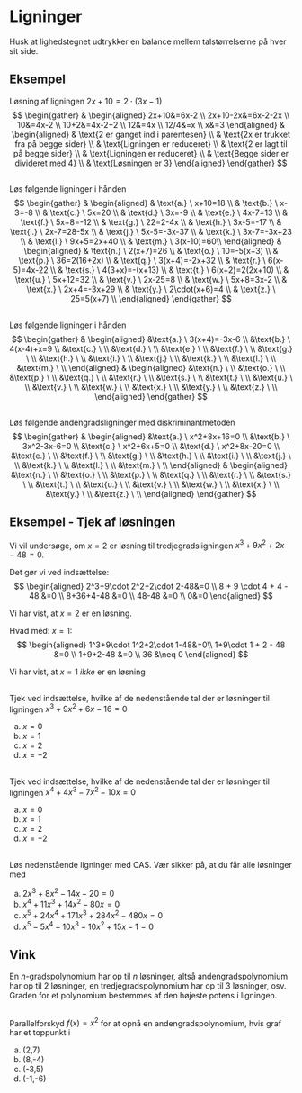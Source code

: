 # Ligninger
Husk at lighedstegnet udtrykker en balance mellem talstørrelserne på hver sit side.

## Eksempel
Løsning af ligningen $2x+10=2\cdot(3x-1)$
$$
\begin{gather}
&
\begin{aligned}
2x+10&=6x-2 \\
2x+10-2x&=6x-2-2x \\
10&=4x-2 \\
10+2&=4x-2+2 \\
12&=4x \\
12/4&=x \\
x&=3
\end{aligned}
&
\begin{aligned}
& \text{2 er ganget ind i parentesen} \\
& \text{2x er trukket fra på begge sider} \\
& \text{Ligningen er reduceret} \\
& \text{2 er lagt til på begge sider} \\
& \text{Ligningen er reduceret} \\
& \text{Begge sider er divideret med 4} \\
& \text{Løsningen er 3}
\end{aligned}
\end{gather}
$$

## 
Løs følgende ligninger i hånden
$$
\begin{gather}
&
\begin{aligned}
& \text{a.} \ x+10=18 \\
& \text{b.} \ x-3=-8 \\
& \text{c.} \ 5x=20 \\
& \text{d.} \ 3x=-9 \\
& \text{e.} \ 4x-7=13 \\
& \text{f.} \ 5x+8=-12 \\
& \text{g.} \ 22=2-4x \\
& \text{h.} \ 3x-5=-17 \\
& \text{i.} \ 2x-7=28-5x \\
& \text{j.} \ 5x-5=-3x-37 \\
& \text{k.} \ 3x-7=-3x+23 \\
& \text{l.} \ 9x+5=2x+40 \\
& \text{m.} \ 3(x-10)=60\\
\end{aligned}
&
\begin{aligned}
& \text{n.} \ 2(x+7)=26 \\
& \text{o.} \ 10=-5(x+3) \\
& \text{p.} \ 36=2(16+2x) \\
& \text{q.} \ 3(x+4)=-2x+32 \\
& \text{r.} \ 6(x-5)=4x-22 \\
& \text{s.} \ 4(3+x)=-(x+13) \\
& \text{t.} \ 6(x+2)=2(2x+10) \\
& \text{u.} \ 5x+12=32 \\
& \text{v.} \ 2x-25=8 \\
& \text{w.} \ 5x+8=3x-2 \\
& \text{x.} \ 2x+4=-3x+29 \\
& \text{y.} \ 2\cdot(x+6)=4 \\
& \text{z.} \ 25=5(x+7) \\
\end{aligned}
\end{gather}
$$

##
Løs følgende ligninger i hånden
$$
\begin{gather}
&
\begin{aligned}
&\text{a.} \ 3(x+4)=-3x-6 \\
&\text{b.} \ 4(x-4)+x=9 \\
&\text{c.} \ \\
&\text{d.} \ \\
&\text{e.} \ \\
&\text{f.} \ \\
&\text{g.} \ \\
&\text{h.} \ \\
&\text{i.} \ \\
&\text{j.} \ \\
&\text{k.} \ \\
&\text{l.} \ \\
&\text{m.} \ \\
\end{aligned}
&
\begin{aligned}
&\text{n.} \ \\
&\text{o.} \ \\
&\text{p.} \ \\
&\text{q.} \ \\
&\text{r.} \ \\
&\text{s.} \ \\
&\text{t.} \ \\
&\text{u.} \ \\
&\text{v.} \ \\
&\text{w.} \ \\
&\text{x.} \ \\
&\text{y.} \ \\
&\text{z.} \ \\
\end{aligned}
\end{gather}
$$

##
Løs følgende andengradsligninger med diskriminantmetoden
$$
\begin{gather}
&
\begin{aligned}
&\text{a.} \ x^2+8x+16=0 \\
&\text{b.} \ 3x^2-3x-6=0 \\
&\text{c.} \ x^2+6x+5=0 \\
&\text{d.} \ x^2+8x-20=0 \\
&\text{e.} \ \\
&\text{f.} \ \\
&\text{g.} \ \\
&\text{h.} \ \\
&\text{i.} \ \\
&\text{j.} \ \\
&\text{k.} \ \\
&\text{l.} \ \\
&\text{m.} \ \\
\end{aligned}
&
\begin{aligned}
&\text{n.} \ \\
&\text{o.} \ \\
&\text{p.} \ \\
&\text{q.} \ \\
&\text{r.} \ \\
&\text{s.} \ \\
&\text{t.} \ \\
&\text{u.} \ \\
&\text{v.} \ \\
&\text{w.} \ \\
&\text{x.} \ \\
&\text{y.} \ \\
&\text{z.} \ \\
\end{aligned}
\end{gather}
$$

## Eksempel - Tjek af løsningen
Vi vil undersøge, om $x=2$ er løsning til tredjegradsligningen $x^3+9x^2+2x-48=0$.

Det gør vi ved indsættelse:
$$
\begin{aligned}
2^3+9\cdot 2^2+2\cdot 2-48&=0 \\
8 + 9 \cdot 4 + 4 - 48 &=0 \\
8+36+4-48 &=0 \\
48-48 &=0 \\
0&=0
\end{aligned}
$$

Vi har vist, at $x=2$ er en løsning.

Hvad med: $x=1$:
$$
\begin{aligned}
1^3+9\cdot 1^2+2\cdot 1-48&=0\\
1+9\cdot 1 + 2 - 48 &=0 \\
1+9+2-48 &=0 \\
36 &\neq 0
\end{aligned}
$$

Vi har vist, at $x=1$ *ikke* er en løsning

##
Tjek ved indsættelse, hvilke af de nedenstående tal der er løsninger til ligningen $x^3+9x^2+6x-16=0$

a. $x=0$
b. $x=1$
c. $x=2$
d. $x=-2$

##
Tjek ved indsættelse, hvilke af de nedenstående tal der er løsninger til ligningen $x^4+4x^3-7x^2-10x=0$

a. $x=0$
b. $x=1$
c. $x=2$
d. $x=-2$

##
Løs nedenstående ligninger med CAS. Vær sikker på, at du får alle løsninger med

a. $2x^3+8x^2-14x-20=0$
b. $x^4+11x^3+14x^2-80x=0$
c. $x^5+24x^4+171x^3+284x^2-480x=0$
d. $x^5-5x^4+10x^3-10x^2+15x-1=0$

## Vink
En $n$-gradspolynomium har op til $n$ løsninger, altså andengradspolynomium har op til 2 løsninger, en tredjegradspolynomium har op til 3 løsninger, osv. 
Graden for et polynomium bestemmes af den højeste potens i ligningen.

##
Parallelforskyd $f(x)=x^2$ for at opnå en andengradspolynomium, hvis graf har et toppunkt i 

a. (2,7)
b. (8,-4)
c. (-3,5)
d. (-1,-6)
